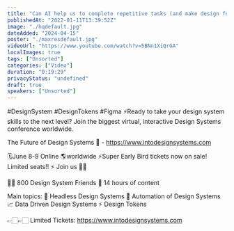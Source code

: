 ```yaml
---
title: "Can AI help us to complete repetitive tasks (and make design fun again)? - Mike Kamminga"
publishedAt: "2022-01-11T13:39:52Z"
image: "./hqdefault.jpg"
dateAdded: "2024-04-15"
poster: "./maxresdefault.jpg"
videoUrl: "https://www.youtube.com/watch?v=5BNn1XiQrGA"
localImages: true
tags: ["Unsorted"]
categories: ["Video"]
duration: "0:19:29"
privacyStatus: "undefined"
draft: true
speakers: ["Unsorted"]
---
```

#DesignSystem #DesignTokens #Figma
⚡️Ready to take your design system skills to the next level? 
Join the biggest virtual, interactive Design Systems conference worldwide.

The Future of Design Systems 🚀 - https://www.intodesignsystems.com

🗓️June 8-9 Online 🌎worldwide
⚡️Super Early Bird tickets now on sale! Limited seats!! ⚡️
Join us 🙌🏻

👋🏻 800 Design System Friends
🎨 14 hours of content

Main topics:
🎨 Headless Design Systems
🤖 Automation of Design Systems
📈 Data Driven Design Systems
⚡️ Design Tokens

👉🏻👉🏻 Limited Tickets: https://www.intodesignsystems.com
